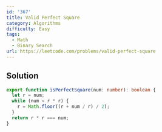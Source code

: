 ```yaml
---
id: '367'
title: Valid Perfect Square
category: Algorithms
difficulty: Easy
tags:
  - Math
  - Binary Search
url: https://leetcode.com/problems/valid-perfect-square
---
```


## Solution

```typescript filename="solution.ts" copy
export function isPerfectSquare(num: number): boolean {
  let r = num;
  while (num < r * r) {
    r = Math.floor((r + num / r) / 2);
  }
  return r * r === num;
}
```

